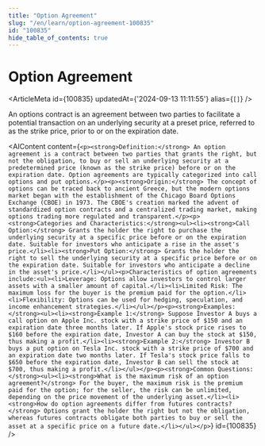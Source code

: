 ```yaml
---
title: "Option Agreement"
slug: "/en/learn/option-agreement-100835"
id: "100835"
hide_table_of_contents: true
---
```



# Option Agreement

<ArticleMeta id={100835} updatedAt={'2024-09-13 11:11:55'} alias={`[]`} />
<div className='border-solid border-b border-t-0 my-4 border-[var(--ifm-color-gray-300)]' />

An options contract is an agreement between two parties to facilitate a potential transaction on an underlying security at a preset price, referred to as the strike price, prior to or on the expiration date.

<AIContent content={`<p><strong>Definition:</strong> An option agreement is a contract between two parties that grants the right, but not the obligation, to buy or sell an underlying security at a predetermined price (known as the strike price) before or on the expiration date. Option agreements are typically categorized into call options and put options.</p><p><strong>Origin:</strong> The concept of options can be traced back to ancient Greece, but the modern options market began with the establishment of the Chicago Board Options Exchange (CBOE) in 1973. The CBOE's creation marked the advent of standardized option contracts and a centralized trading market, making options trading more regulated and transparent.</p><p><strong>Categories and Characteristics:</strong><ul><li><strong>Call Option:</strong> Grants the holder the right to purchase the underlying security at a specific price before or on the expiration date. Suitable for investors who anticipate a rise in the asset's price.</li><li><strong>Put Option:</strong> Grants the holder the right to sell the underlying security at a specific price before or on the expiration date. Suitable for investors who anticipate a decline in the asset's price.</li></ul><p>Characteristics of option agreements include:<ul><li>Leverage: Options allow investors to control larger assets with a smaller amount of capital.</li><li>Limited Risk: The maximum loss for the buyer is the premium paid for the option.</li><li>Flexibility: Options can be used for hedging, speculation, and income enhancement strategies.</li></ul></p><p><strong>Examples:</strong><ul><li><strong>Example 1:</strong> Suppose Investor A buys a call option on Apple Inc. stock with a strike price of $150 and an expiration date three months later. If Apple's stock price rises to $160 before the expiration date, Investor A can buy the stock at $150, thus making a profit.</li><li><strong>Example 2:</strong> Investor B buys a put option on Tesla Inc. stock with a strike price of $700 and an expiration date two months later. If Tesla's stock price falls to $650 before the expiration date, Investor B can sell the stock at $700, thus making a profit.</li></ul></p><p><strong>Common Questions:</strong><ul><li><strong>What is the maximum risk of an option agreement?</strong> For the buyer, the maximum risk is the premium paid for the option; for the seller, the risk can be unlimited, depending on the price movement of the underlying asset.</li><li><strong>How do option agreements differ from futures contracts?</strong> Options grant the holder the right but not the obligation, whereas futures contracts obligate both parties to buy or sell the asset at a specific price on a future date.</li></ul></p>`} id={100835} />
